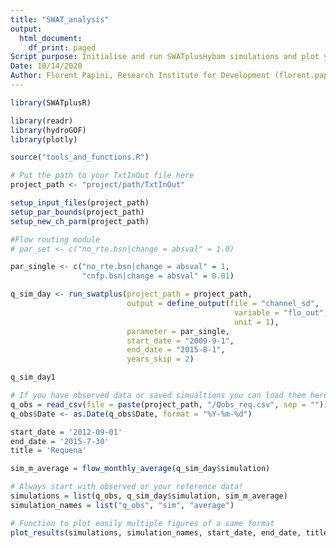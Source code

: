 ```yaml
---
title: "SWAT_analysis"
output:
  html_document:
    df_print: paged
Script purpose: Initialise and run SWATplusHybam simulations and plot your results
Date: 10/14/2020
Author: Florent Papini, Research Institute for Development (florent.papini@ird.fr)
---
```



```r
library(SWATplusR)

library(readr)
library(hydroGOF)
library(plotly)

source("tools_and_functions.R")
```


```r
# Put the path to your TxtInOut file here
project_path <- "project/path/TxtInOut"

setup_input_files(project_path)
setup_par_bounds(project_path)
setup_new_ch_parm(project_path)
```


```r
#Flow routing module
# par_set <- c("no_rte.bsn|change = absval" = 1.0)

par_single <- c("no_rte.bsn|change = absval" = 1,
                "cnfp.bsn|change = absval" = 0.01)

q_sim_day <- run_swatplus(project_path = project_path,
                          output = define_output(file = "channel_sd",
                                                  variable = "flo_out",
                                                  unit = 1),
                          parameter = par_single,
                          start_date = "2009-9-1",
                          end_date = "2015-8-1",
                          years_skip = 2)
```






```r
q_sim_day1
```



```r
# If you have observed data or saved simualtions you can load them here
q_obs = read_csv(file = paste(project_path, "/Qobs_req.csv", sep = ""))
q_obs$Date <- as.Date(q_obs$Date, format = "%Y-%m-%d")
```


```r
start_date = '2012-09-01'
end_date = '2015-7-30'
title = 'Requena'

sim_m_average = flow_monthly_average(q_sim_day$simulation)

# Always start with observed or your reference data!
simulations = list(q_obs, q_sim_day$simulation, sim_m_average)
simulation_names = list("q_obs", "sim", "average")

# Function to plot easily multiple figures of a same format
plot_results(simulations, simulation_names, start_date, end_date, title)
```





